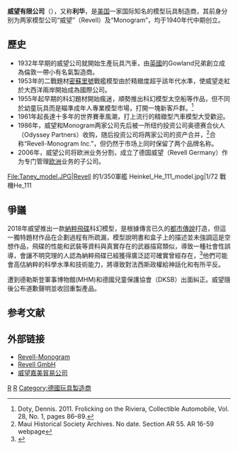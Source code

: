 {{expand|time=2017-12-06T21:29:54+00:00}}
{{update|time=2014-11-20T23:19:54+00:00}}
{{Infobox company
| name                = 威望有限公司
| name_en             = Revell Inc.
| logo                = [[File:revell_logo.gif|145px]]
| caption             = 
| type                = [[有限責任公司|有限責任公司]]
| predecessor         = 
| successor           = 
| foundation          = 1986年
| founder             = 
| location            = {{USA}}、{{GER}}
| key_people          = 
| industry            = 玩具制造
| products            = [[比例模型|比例模型]]、儿童玩具
| revenue             = 
| operating_income    = 
| net_income          = 
| assets              = 
| equity              = 
| owner               = 
| num_employees       = 
| parent              = 
| divisions           = 
| subsid              = 
| homepage            = http://www.revell.com/
| zip_code            = 
| slogan              = 
| capital             = 
| market_value        = 
| P/E ratio           = 
| earnings per share  = 
| Net asset value     = 
| accounting_period   = 
| major_shareholder   = 
| footnotes           = 
}}
'''威望有限公司'''（{{lang-en|'''Revell Inc.'''}}），又称'''利华'''，是[[美国|美国]]一家国际知名的模型玩具制造商，其前身分别为两家模型公司“威望”（Revell）及“Monogram”，均于1940年代中期创立。

==歷史==
*1932年早期的威望公司就開始生產玩具汽車，由[[英國|英國]]的Gowland兄弟創立成為倫敦一帶小有名氣製造商。
*1953年的二戰題材[[密蘇里號|密蘇里號]]戰艦模型由於精緻度超乎該年代水準，使威望走紅於大西洋兩岸開始成為國際公司。
*1955年起早期的科幻題材開始瘋迷，順勢推出科幻模型太空船等作品，但不同於幼童玩具而是瞄準成年人專業模型市場，打開一塊新客戶群。<ref>Doty, Dennis. 2011. Frolicking on the Riviera, Collectible Automobile, Vol. 28, No. 1, pages 86–89.</ref>
*1961年起長達十多年的世界賽車風潮，打上流行的精緻型汽車模型大受歡迎。
*1986年，威望和Monogram两家公司先后被一所纽约投资公司奥德赛合伙人（Odyssey Partners）收购，随后投资公司将两家公司的资产合并，<ref>Maui Historical Society Archives. No date. Section AR 55. AR 16-59 webpage</ref>合称“Revell-Monogram Inc.”，但仍然于市场上同时保留了两个品牌名称。
*2006年，威望公司将欧洲业务分割，成立了德国威望（Revell Germany）作为专门管理[[欧洲|欧洲]]业务的子公司。
<gallery>
File:Taney_model.JPG|Revell 的1/350軍艦
Heinkel_He_111_model.jpg|1/72 戰機He_111
</gallery>
==爭議==
2018年威望推出一款[[納粹飛碟|納粹飛碟]]科幻模型，是根據傳言已久的[[都市傳說|都市傳說]]打造，但這一獨特題材作品在企劃過程有所疏漏，模型說明書和盒子上的描述並未強調這是空想作品，飛碟的性能和武裝等資料與真實存在的武器描寫類似，導致一種社會性誤導，會讓不明究理的人認為納粹飛碟已經獲得廣泛認可確實曾經存在，<ref>{{Cite web |url=http://www.chinatimes.com/realtimenews/20180623002660-260417 |title=玩具公司製作納粹飛碟模型 說明誇大遭糾正 |access-date=2018-06-23 |archive-date=2019-06-29 |archive-url=https://web.archive.org/web/20190629022247/https://www.chinatimes.com/realtimenews/20180623002660-260417 |dead-url=no }}</ref>他們可能會高估納粹的科學水準和技術能力，將導致對法西斯政權給神話化和有所平反。

遭到德勒斯登軍事博物館(MHM)和德國兒童保護協會（DKSB）出面糾正。威望隨後公布道歉聲明並收回重製產品。
==参考文献==
{{reflist}}

== 外部链接 ==
* [http://www.revell.com/ Revell-Monogram] {{Wayback|url=http://www.revell.com/ |date=20210128114101 }}
*[https://web.archive.org/web/20060915045557/http://www.revell.de/en/ Revell GmbH]
*[https://web.archive.org/web/20110316150925/http://www.revell-china.com/ 威望嘉美貿易公司]

[[Category:模型制造商|R]]
[[Category:美国公司|R]]
[[Category:德國玩具製造商|Category:德國玩具製造商]]